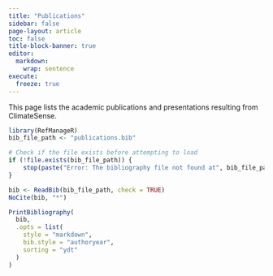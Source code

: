 ```yaml
---
title: "Publications"
sidebar: false
page-layout: article
toc: false
title-block-banner: true
editor: 
  markdown: 
    wrap: sentence
execute:
  freeze: true
---
```


This page lists the academic publications and presentations resulting from ClimateSense.




```r
library(RefManageR)
bib_file_path <- "publications.bib" 

# Check if the file exists before attempting to load
if (!file.exists(bib_file_path)) {
    stop(paste("Error: The bibliography file not found at", bib_file_path))
}

bib <- ReadBib(bib_file_path, check = TRUE)
NoCite(bib, "*")
```

```r
PrintBibliography(
  bib,
  .opts = list(
    style = "markdown",
    bib.style = "authoryear", 
    sorting = "ydt" 
  )
)

```

